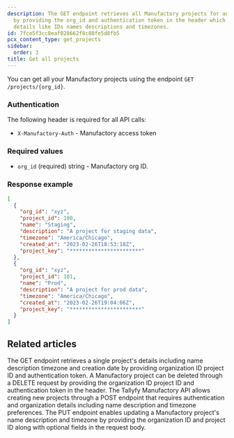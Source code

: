 ```yaml
---
description: The GET endpoint retrieves all Manufactory projects for an organization
  by providing the org_id and authentication token in the header which returns project
  details like IDs names descriptions and timezones.
id: 7fce5f3cc8eaf028662f8c88fe5d8fb5
pcx_content_type: get_projects
sidebar:
  order: 3
title: Get all projects
---
```


You can get all your Manufactory projects using the endpoint `GET /projects/{org_id}`.

### Authentication

The following header is required for all API calls:
- `X-Manufactory-Auth` - Manufactory access token

### Required values

- `org_id` (required) string - Manufactory org ID.


### Response example

```json
[
  {
    "org_id": "xyz",
    "project_id": 100,
    "name": "Staging",
    "description": "A project for staging data",
    "timezone": "America/Chicago",
    "created_at": "2023-02-26T18:53:18Z",
    "project_key": "***********************"
  },
  {
    "org_id": "xyz",
    "project_id": 101,
    "name": "Prod",
    "description": "A project for prod data",
    "timezone": "America/Chicago",
    "created_at": "2023-02-26T19:04:06Z",
    "project_key": "***********************"
  }
]
```


## Related articles
<CardGrid>
<LinkTitleCard header="<b>Projects > Get a project</b>" href="/products/manufactory/projects/get_project/" > The GET endpoint retrieves a single project's details including name description timezone and creation date by providing organization ID project ID and authentication token. </LinkTitleCard>
<LinkTitleCard header="<b>Projects > Delete a project</b>" href="/products/manufactory/projects/delete_project/" > A Manufactory project can be deleted through a DELETE request by providing the organization ID project ID and authentication token in the header. </LinkTitleCard>
<LinkTitleCard header="<b>Projects > Create a project</b>" href="/products/manufactory/projects/create_project/" > The Tallyfy Manufactory API allows creating new projects through a POST endpoint that requires authentication and organization details including name description and timezone preferences. </LinkTitleCard>
<LinkTitleCard header="<b>Projects > Update a project</b>" href="/products/manufactory/projects/update_project/" > The PUT endpoint enables updating a Manufactory project's name description and timezone by providing the organization ID and project ID along with optional fields in the request body. </LinkTitleCard>
</CardGrid>
